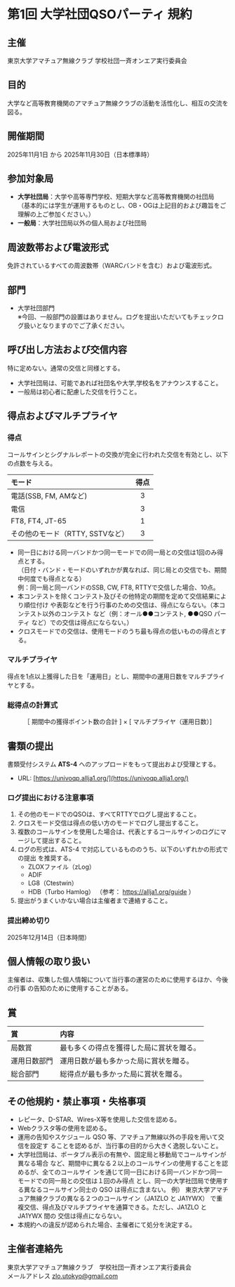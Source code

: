 

# 第1回 大学社団QSOパーティ 規約

## 主催

東京大学アマチュア無線クラブ 学校社団一斉オンエア実行委員会

## 目的

大学など高等教育機関のアマチュア無線クラブの活動を活性化し、相互の交流を図る。

## 開催期間

2025年11月1日 から 2025年11月30日（日本標準時）

## 参加対象局

- **大学社団局**：大学や高等専門学校、短期大学など高等教育機関の社団局  
  （基本的には学生が運用するものとし、OB・OGは上記目的および趣旨をご理解の上ご参加ください。）
- **一般局**：大学社団局以外の個人局および社団局

## 周波数帯および電波形式

免許されているすべての周波数帯（WARCバンドを含む）および電波形式。

## 部門

- 大学社団部門  
  ※今回、一般部門の設置はありません。ログを提出いただいてもチェックログ扱いとなりますのでご了承ください。

## 呼び出し方法および交信内容

特に定めない。通常の交信と同様とする。
- 大学社団局は、可能であれば社団名や大学,学校名をアナウンスすること。
- 一般局は初心者に配慮した交信を行うこと。

## 得点およびマルチプライヤ

### 得点

コールサインとシグナルレポートの交換が完全に行われた交信を有効とし、以下の点数を与える。

| モード                                  | 得点 |
| :-------------------------------------- | :--: |
| 電話(SSB, FM, AMなど)                        |  3   |
| 電信                     |  3   |
| FT8, FT4, JT-65 |  1   |
| その他のモード（RTTY, SSTVなど）            |  3   |

- 同一日における同一バンドかつ同一モードでの同一局との交信は1回のみ得点とする。  
  （日付・バンド・モードのいずれかが異なれば、同じ局との交信でも、期間中何度でも得点となる）  
  例：同一局と同一バンドのSSB, CW, FT8, RTTYで交信した場合、10点。
- 本コンテストを除くコンテスト及びその他特定の期間を定めて交信結果により順位付け
や表彰などを行う行事のための交信は、得点にならない。（本コンテスト以外のコンテスト
など（例：オール●●コンテスト, ●●QSO パーティ など）での交信は得点にならない。）
- クロスモードでの交信は、使用モードのうち最も得点の低いものの得点とする。

### マルチプライヤ

得点を1点以上獲得した日を「運用日」とし、期間中の運用日数をマルチプライヤとする。

### 総得点の計算式
<div style="text-align: center;">
［ 期間中の獲得ポイント数の合計 ] × [ マルチプライヤ（運用日数）]
</div>

## 書類の提出

書類受付システム **ATS-4** へのアップロードをもって提出および受理とする。

- URL: [https://univoqp.allja1.org/](https://univoqp.allja1.org/)

### ログ提出における注意事項

1. その他のモードでのQSOは、すべてRTTYでログし提出すること。
2. クロスモード交信は得点の低い方のモードでログし提出すること。
3. 複数のコールサインを使用した場合は、代表とするコールサインのログにマージして提出すること。
4. ログの形式は、ATS-4 で対応しているもののうち、以下のいずれかの形式での提出
を推奨する。
   - ZLOXファイル（zLog）
   - ADIF
   - LG8（Ctestwin）
   - HDB（Turbo Hamlog）
  （参考： https://allja1.org/guide ）
5. 提出がうまくいかない場合は主催者まで連絡すること。

### 提出締め切り

2025年12月14日（日本時間）

## 個人情報の取り扱い

主催者は、収集した個人情報について当行事の運営のために使用するほか、今後の行事
の告知のために使用することがある。

## 賞

|賞          |内容                                   |
| :----------- | :--------------------------------------- |
| 局数賞       | 最も多くの得点を獲得した局に賞状を贈る。 |
| 運用日数部門 | 運用日数が最も多かった局に賞状を贈る。   |
| 総合部門     | 総得点が最も多かった局に賞状を贈る。     |

## その他規約・禁止事項・失格事項

- レピータ、D-STAR、Wires-X等を使用した交信を認める。
- Webクラスタ等の使用を認める。
- 運用の告知やスケジュール QSO 等、アマチュア無線以外の手段を用いて交信を設定す
ることを認めるが、当行事の目的から大きく逸脱しないこと。
- 大学社団局は、ポータブル表示の有無や、固定局と移動局でコールサインが異なる場合
など、期間中に異なる２以上のコールサインの使用することを認めるが、全てのコールサイ
ンを通じて同一日における同一バンドかつ同一モードでの同一局との交信は１回のみ得点
とし、同一の大学社団局で使用する異なるコールサイン同士の QSO は得点に含まない。
例） 東京大学アマチュア無線クラブの異なる２つのコールサイン（JA1ZLO と JA1YWX）
で重複交信、得点及びマルチプライヤを通算できる。ただし、JA1ZLO と JA1YWX 間の
交信は得点にならない。
- 本規約への違反が認められた場合、主催者にて処分を決定する。

## 主催者連絡先

東京大学アマチュア無線クラブ　学校社団一斉オンエア実行委員会  
メールアドレス zlo.utokyo@gmail.com
